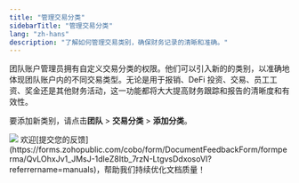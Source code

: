 ```yaml
---
title: "管理交易分类"
sidebarTitle: "管理交易分类"
lang: "zh-hans"
description: "了解如何管理交易类别，确保财务记录的清晰和准确。"
---
```


团队账户管理员拥有自定义交易分类的权限。他们可以引入新的的类别，以准确地体现团队账户内的不同交易类型。无论是用于报销、DeFi 投资、交易、员工工资、奖金还是其他财务活动，这一功能都将大大提高财务跟踪和报告的清晰度和有效性。

要添加新类别，请点击**团队** > **交易分类** > **添加分类**。

<img src="/cn/images/organization/org4.png" className="screenshot_modal"/>
<Tip>欢迎[提交您的反馈](https://forms.zohopublic.com/cobo/form/DocumentFeedbackForm/formperma/QvLOhxJv1_JMsJ-1dleZ8Itb_7rzN-LtgvsDdxosoVI?referrername=manuals)，帮助我们持续优化文档质量！</Tip>